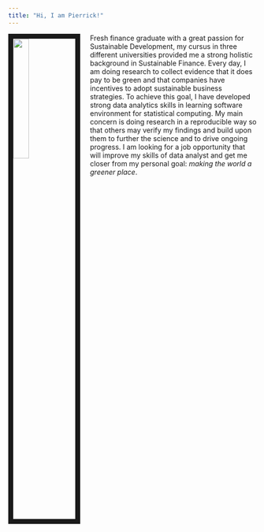 ```yaml
---
title: "Hi, I am Pierrick!"
---
```




\vspace{2cm}
<img src="Image/MySelf.JPEG" style="width:25%; border:10px solid; margin-right: 20px" align="left">

Fresh finance graduate with a great passion for Sustainable Development, my cursus in three different universities provided me a strong holistic background in Sustainable Finance. Every day, I am doing research to collect evidence that it does pay to be green and that companies have incentives to adopt sustainable business strategies. To achieve this goal, I have developed strong data analytics skills in learning software environment for statistical computing. My main concern is doing research in a reproducible way so that others may verify my findings and build upon them to further the science and to drive ongoing progress. I am looking for a job opportunity that will improve my skills of data analyst and get me closer from my personal goal: *making the world a greener place*. 